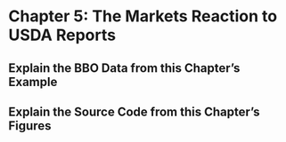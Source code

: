 
# Chapter 5: The Markets Reaction to USDA Reports

## Explain the BBO Data from this Chapter's Example

## Explain the Source Code from this Chapter's Figures

